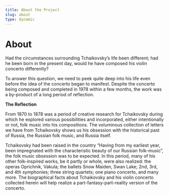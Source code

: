 ```yaml
---
title: About the Project
slug: about
type: dynamic
---
```


# About

<div id="Aboutparagraph">

Had the circumstances surrounding Tchaikovsky’s life been different; had he been born in the present day,
would he have composed his violin concerto differently?

To answer this question, we need to peek quite deep into his life even before the idea of the concerto began to manifest.
Despite the concerto being composed and completed in 1978 within a few months, the work was a by-product of a long period of reflection.

<div id="The Reflectionparagraph">

<strong id="The Reflection">The Reflection</strong>

From 1870 to 1878 was a period of creative research for Tchaikovsky during which he explored various possibilities and incorporated, either
intentionally or not, folk music into his compositions. The voluminous collection of letters we have from Tchaikovsky shows us his obsession
with the historical past of Russia, the Russian folk music, and Russia itself.

Tchaikovsky had been raised in the country “Having from my earliest year, been impregnated with the characteristic beauty of our
Russian folk-music”, the folk music obsession was to be expected. In this period, many of his other folk-inspired works,
be it partly or whole, were also realized: the operas Oprichnik,
Vakula; the ballets Snow Maiden, Swan Lake; 2nd, 3rd, and 4th symphonies; three string quartets;
one piano concerto, and many more.
The biographical facts about Tchaikovsky and his violin concerto collected herein will help realize a
part-fantasy-part-reality version of the concerto.

</div>

</div>
